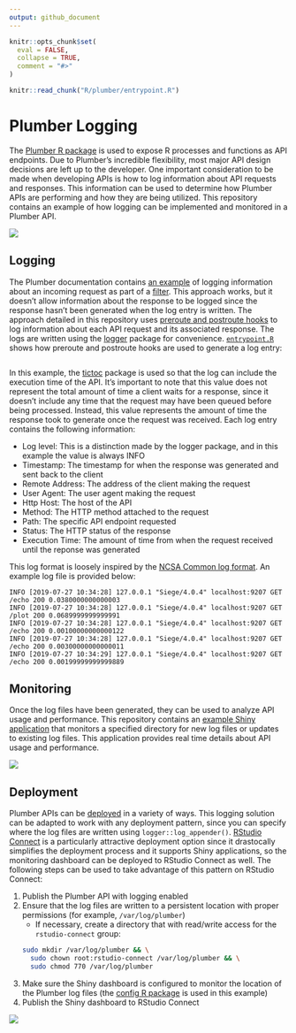 ```yaml
---
output: github_document
---
```


<!-- README.md is generated from README.Rmd. Please edit that file -->

```r
knitr::opts_chunk$set(
  eval = FALSE,
  collapse = TRUE,
  comment = "#>"
)

knitr::read_chunk("R/plumber/entrypoint.R")
```

# Plumber Logging

The [Plumber R package](https://www.rplumber.io/docs/) is used to expose R
processes and functions as API endpoints. Due to Plumber's incredible
flexibility, most major API design decisions are left up to the developer. One
important consideration to be made when developing APIs is how to log
information about API requests and responses. This information can be used to
determine how Plumber APIs are performing and how they are being utilized. This
repository contains an example of how logging can be implemented and monitored
in a Plumber API.

![](images/logging.gif)

## Logging
The Plumber documentation contains [an
example](https://www.rplumber.io/docs/routing-and-input.html#forward-to-another-handler)
of logging information about an incoming request as part of a
[filter](https://www.rplumber.io/docs/routing-and-input.html#filters). This
approach works, but it doesn't allow information about the response to be logged
since the response hasn't been generated when the log entry is written. The
approach detailed in this repository uses [preroute and postroute
hooks](https://www.rplumber.io/docs/programmatic-usage.html#router-hooks) to log
information about each API request and its associated response. The logs are
written using the [logger](https://daroczig.github.io/logger/) package for
convenience. [`entrypoint.R`](R/entrypoint.R) shows how preroute and postroute
hooks are used to generate a log entry:

```r
```

In this example, the [tictoc](http://collectivemedia.github.io/tictoc/) package
is used so that the log can include the execution time of the API. It's
important to note that this value does not represent the total amount of time a
client waits for a response, since it doesn't include any time that the request
may have been queued before being processed. Instead, this value represents the
amount of time the response took to generate once the request was received. Each
log entry contains the following information:

- Log level: This is a distinction made by the logger package, and in this
example the value is always INFO
- Timestamp: The timestamp for when the response was generated and sent back to
the client
- Remote Address: The address of the client making the request
- User Agent: The user agent making the request
- Http Host: The host of the API
- Method: The HTTP method attached to the request
- Path: The specific API endpoint requested
- Status: The HTTP status of the response
- Execution Time: The amount of time from when the request received until the
reponse was generated

This log format is loosely inspired by the [NCSA Common log
format](https://en.wikipedia.org/wiki/Common_Log_Format). An example log file is
provided below:

```
INFO [2019-07-27 10:34:28] 127.0.0.1 "Siege/4.0.4" localhost:9207 GET /echo 200 0.0380000000000003
INFO [2019-07-27 10:34:28] 127.0.0.1 "Siege/4.0.4" localhost:9207 GET /plot 200 0.0689999999999991
INFO [2019-07-27 10:34:28] 127.0.0.1 "Siege/4.0.4" localhost:9207 GET /echo 200 0.00100000000000122
INFO [2019-07-27 10:34:28] 127.0.0.1 "Siege/4.0.4" localhost:9207 GET /echo 200 0.00300000000000011
INFO [2019-07-27 10:34:29] 127.0.0.1 "Siege/4.0.4" localhost:9207 GET /echo 200 0.00199999999999889
```

## Monitoring
Once the log files have been generated, they can be used to analyze API usage
and performance. This repository contains an [example Shiny
application](R/shiny/app.R) that monitors a specified directory for new log
files or updates to existing log files. This application provides real time
details about API usage and performance.

![](images/shiny-monitoring.gif)

## Deployment
Plumber APIs can be [deployed](https://www.rplumber.io/docs/hosting.html) in a
variety of ways. This logging solution can be adapted to work with any
deployment pattern, since you can specify where the log files are written using
`logger::log_appender()`. [RStudio Connect](www.rstudio.com/products/connect/)
is a particularly attractive deployment option since it drastocally simplifies
the deployment process and it supports Shiny applications, so the monitoring
dashboard can be deployed to RStudio Connect as well. The following steps can be
used to take advantage of this pattern on RStudio Connect:

1. Publish the Plumber API with logging enabled
2. Ensure that the log files are written to a persistent location with proper
permissions (for example, `/var/log/plumber`)
    - If necessary, create a directory that with read/write access for the
    `rstudio-connect` group:
    ```bash
    sudo mkdir /var/log/plumber && \
      sudo chown root:rstudio-connect /var/log/plumber && \
      sudo chmod 770 /var/log/plumber
    ```
3. Make sure the Shiny dashboard is configured to monitor the location of the
Plumber log files (the [config R package](https://github.com/rstudio/config) is
used in this example)
4. Publish the Shiny dashboard to RStudio Connect

![](images/rsc-monitoring.gif)
